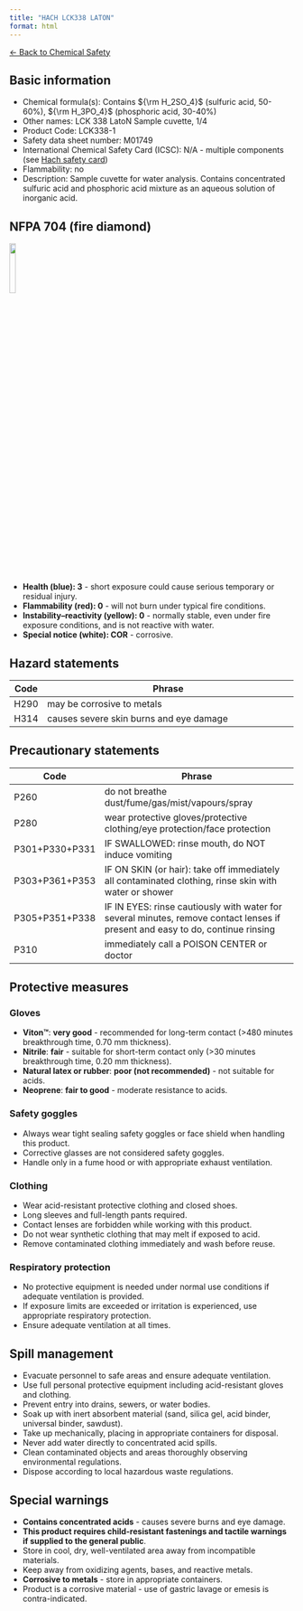 ```yaml
---
title: "HACH LCK338 LATON"
format: html
---
```


[← Back to Chemical Safety](../chemical-safety.qmd)

## Basic information
- Chemical formula(s): Contains ${\rm H_2SO_4}$ (sulfuric acid, 50-60%), ${\rm H_3PO_4}$ (phosphoric acid, 30-40%)
- Other names: LCK 338 LatoN Sample cuvette, 1/4
- Product Code: LCK338-1
- Safety data sheet number: M01749
- International Chemical Safety Card (ICSC): N/A - multiple components (see [Hach safety card](Hach_LCK338.pdf))
- Flammability: no
- Description: Sample cuvette for water analysis. Contains concentrated sulfuric acid and phosphoric acid mixture as an aqueous solution of inorganic acid.

## NFPA 704 (fire diamond)

![](../media/nfpa704/300_COR.png){width=15% fig-align="center"}

- **Health (blue): 3** - short exposure could cause serious temporary or residual injury.
- **Flammability (red): 0** - will not burn under typical fire conditions.
- **Instability–reactivity (yellow): 0** - normally stable, even under fire exposure conditions, and is not reactive with water.
- **Special notice (white): COR** - corrosive.

## Hazard statements
| Code | Phrase                                                         |
| ---- | -------------------------------------------------------------- |
| H290 | may be corrosive to metals                                    |
| H314 | causes severe skin burns and eye damage                       |

## Precautionary statements
| Code           | Phrase                                                                                                                           |
| -------------- | -------------------------------------------------------------------------------------------------------------------------------- |
| P260           | do not breathe dust/fume/gas/mist/vapours/spray                                                                                |
| P280           | wear protective gloves/protective clothing/eye protection/face protection                                                       |
| P301+P330+P331 | IF SWALLOWED: rinse mouth, do NOT induce vomiting                                                                              |
| P303+P361+P353 | IF ON SKIN (or hair): take off immediately all contaminated clothing, rinse skin with water or shower                          |
| P305+P351+P338 | IF IN EYES: rinse cautiously with water for several minutes, remove contact lenses if present and easy to do, continue rinsing |
| P310           | immediately call a POISON CENTER or doctor                                                                                     |

## Protective measures

### Gloves
- **Viton™**: **very good** - recommended for long-term contact (>480 minutes breakthrough time, 0.70 mm thickness).
- **Nitrile**: **fair** - suitable for short-term contact only (>30 minutes breakthrough time, 0.20 mm thickness).
- **Natural latex or rubber**: **poor (not recommended)** - not suitable for acids.
- **Neoprene**: **fair to good** - moderate resistance to acids.

### Safety goggles
- Always wear tight sealing safety goggles or face shield when handling this product.
- Corrective glasses are not considered safety goggles.
- Handle only in a fume hood or with appropriate exhaust ventilation.

### Clothing
- Wear acid-resistant protective clothing and closed shoes.
- Long sleeves and full-length pants required.
- Contact lenses are forbidden while working with this product.
- Do not wear synthetic clothing that may melt if exposed to acid.
- Remove contaminated clothing immediately and wash before reuse.

### Respiratory protection
- No protective equipment is needed under normal use conditions if adequate ventilation is provided.
- If exposure limits are exceeded or irritation is experienced, use appropriate respiratory protection.
- Ensure adequate ventilation at all times.

## Spill management
- Evacuate personnel to safe areas and ensure adequate ventilation.
- Use full personal protective equipment including acid-resistant gloves and clothing.
- Prevent entry into drains, sewers, or water bodies.
- Soak up with inert absorbent material (sand, silica gel, acid binder, universal binder, sawdust).
- Take up mechanically, placing in appropriate containers for disposal.
- Never add water directly to concentrated acid spills.
- Clean contaminated objects and areas thoroughly observing environmental regulations.
- Dispose according to local hazardous waste regulations.

## Special warnings
- **Contains concentrated acids** - causes severe burns and eye damage.
- **This product requires child-resistant fastenings and tactile warnings if supplied to the general public**.
- Store in cool, dry, well-ventilated area away from incompatible materials.
- Keep away from oxidizing agents, bases, and reactive metals.
- **Corrosive to metals** - store in appropriate containers.
- Product is a corrosive material - use of gastric lavage or emesis is contra-indicated.